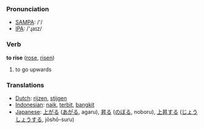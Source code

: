 === Pronunciation ===
*[[w:SAMPA|SAMPA]]: /'/
*[[w:IPA|IPA]]: /'ɻaɪz/

=== Verb ===

'''to rise''' ([[rose]], [[risen]])

# to go upwards

=== Translations ===
*[[Dutch]]: [[rijzen]], [[stijgen]]
*[[Indonesian]]: [[naik]], [[terbit]], [[bangkit]]
*[[Japanese]]: [[上がる]] ([[あがる]], agaru), [[昇る]] ([[のぼる]], noboru), [[上昇]]する ([[じょうしょう]]する, jōshō-suru)